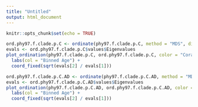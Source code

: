 ```yaml
---
title: "Untitled"
output: html_document
---
```


```r
knitr::opts_chunk$set(echo = TRUE)
```
```r
ord.phy97.f.clade.p.C <- ordinate(phy97.f.clade.p.C, method = "MDS", distance = "bray")
evals <- ord.phy97.f.clade.p.C$values$Eigenvalues
plot_ordination(phy97.f.clade.p.C, ord.phy97.f.clade.p.C, color = "Coral_Species") +
  labs(col = "Binned Age") +
  coord_fixed(sqrt(evals[2] / evals[1]))

ord.phy97.f.clade.p.C.AD <- ordinate(phy97.f.clade.p.C.AD, method = "MDS", distance = "bray")
evals <- ord.phy97.f.clade.p.C.AD$values$Eigenvalues
plot_ordination(phy97.f.clade.p.C.AD, ord.phy97.f.clade.p.C.AD, color = "Status") +
  labs(col = "Binned Age") +
  coord_fixed(sqrt(evals[2] / evals[1]))

```